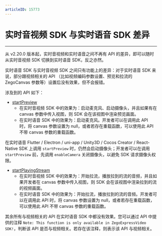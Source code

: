 ```yaml
---
articleID: 15773
---
```

# 实时音视频 SDK 与实时语音 SDK 差异

- - -

从 v2.20.0 版本起，实时音视频和实时语音之间不再有 API 的差异，即可以随时从实时音视频 SDK 切换到实时语音 SDK，反之亦然。

实时语音 SDK 与实时音视频 SDK 之间只有功能上的差异：对于实时语音 SDK 来说，部分跟视频相关的 API （比如视频编码参数设置、预览和拉流的 ZegoCanvas 参数等）设置后没有效果，但不会报错。

涉及到的 API 如下：

- [startPreview](@startPreview)
    - 在实时音视频 SDK 中的效果为：启动麦克风、启动摄像头，并且如果有在 canvas 参数中传入视图，则 SDK 会在该视图中渲染预览画面。
    - 在实时语音 SDK 中的效果为：启动麦克风。开发者可以在调用此 API 时，将 canvas 参数设置为 null，或者若存在重载函数，可以使用此 API 不带 canvas 参数的重载函数。

<Warning title="注意">


在实时语音 Flutter / Electron / uni-app / Unity3D / Cocos Creator / React-Native SDK 上调用 `startPreview` 时，仍然会启动摄像头；开发者可以在调用 `startPreview` 前，先调用 `enableCamera` 关闭摄像头，以避免 SDK 请求摄像头权限。
</Warning>


- [startPlayingStream](@startPlayingStream)
    - 在实时音视频 SDK 中的效果为：开始拉流，播放拉到的流的音频，并且如果开发者在 canvas 参数中传入视图，则 SDK 会在该视图中渲染拉到的流的视频画面。
    - 在实时语音 SDK 中的效果为：开始拉流，播放拉到的流的音频。开发者可以在调用此 API 时，将 canvas 参数设置为 null，或者若存在重载函数，可以使用此 API 不带 canvas 参数的重载函数。

<Warning title="注意">



其余所有与视频相关的 API 在实时语音 SDK 中都没有效果。您可以通过 API 中提供的注释 `Note: This function is only available in ZegoExpressVideo SDK!`，判断该 API 是否与视频相关。若存在该注释，则表示该 API 与视频相关。
</Warning>
